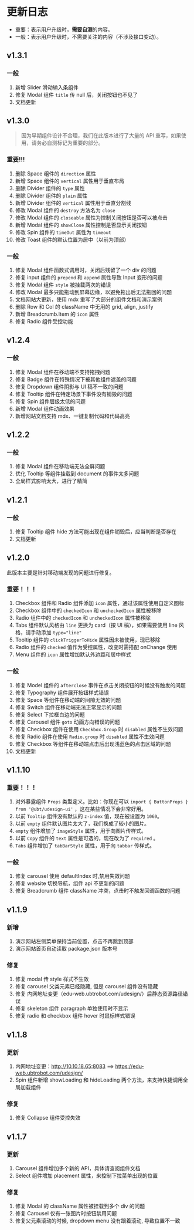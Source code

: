 # 更新日志

- 重要：表示用户升级时，**需要自测**的内容。
- 一般：表示用户升级时，不需要关注的内容（不涉及接口变动）。

## v1.3.1

### 一般

1. 新增 Slider 滑动输入条组件
2. 修复 Modal 组件 `title` 传 null 后，关闭按钮也不见了
3. 文档更新

## v1.3.0

> 因为早期组件设计不合理，我们在此版本进行了大量的 API 重写，如果使用，请务必自测标记为重要的部分。

### 重要!!!

1. 删除 Space 组件的 `direction` 属性
2. 新增 Space 组件的 `vertical` 属性用于垂直布局
3. 删除 Divider 组件的 `type` 属性
4. 删除 Divider 组件的 `plain` 属性
5. 新增 Divider 组件的 `vertical` 属性用于垂直分割线
6. 修改 Modal 组件的 `destroy` 方法名为 `close`
7. 修改 Modal 组件的 `closeable` 属性为控制关闭按钮是否可以被点击
8. 新增 Modal 组件的 `showClose` 属性控制是否显示关闭按钮
9. 修改 Spin 组件的 `timeOut` 属性为 `timeout`
10. 修改 Toast 组件的默认位置为居中（以前为顶部）

### 一般

1. 修复 Modal 组件函数式调用时，关闭后残留了一个 div 的问题
2. 修复 input 组件的 `prepend` 和 `append` 属性导致 Input 变形的问题
3. 修复 Modal 组件 `style` 被挂载两次的错误
4. 修改 Modal 最多只能拖动到屏幕边缘，以避免拖出后无法拖回的问题
5. 文档网站大更新，使用 mdx 重写了大部分的组件文档和演示案例
6. 删除 Row 和 Col 的 className 中无用的 grid, align, justify
7. 新增 Breadcrumb.Item 的 `icon` 属性
8. 修复 Radio 组件受控功能

## v1.2.4

### 一般

1. 修复 Modal 组件在移动端不支持拖拽问题
2. 修复 Badge 组件在特殊情况下被其他组件遮盖的问题
3. 修复 Dropdown 组件阴影与 UI 稿不一致的问题
4. 修复 Tooltip 组件在特定场景下事件没有销毁的问题
5. 修复 Spin 组件层级太低的问题
6. 新增 Modal 组件动画效果
7. 新增网站文档支持 mdx、一键复制代码和代码高亮

## v1.2.2

### 一般

1. 修复 Modal 组件在移动端无法全屏问题
2. 优化 Tooltip 等组件挂载到 document 的事件太多问题
3. 全局样式影响太大，进行了精简

## v1.2.1

### 一般

1. 修复 Tooltip 组件 hide 方法可能出现在组件销毁后，应当判断是否存在
2. 文档更新

## v1.2.0

此版本主要是针对移动端发现的问题进行修复。

### 重要！！！

1. Checkbox 组件和 Radio 组件添加 `icon` 属性，通过该属性使用自定义图标
2. Checkbox 组件中的 `checkedIcon` 和 `uncheckedIcon` 属性被移除
3. Radio 组件中的 `checkedIcon` 和 `uncheckedIcon` 属性被移除
4. Tabs 组件默认风格由 `line` 更换为 card（按 UI 稿），如果需要使用 line 风格，请手动添加 `type="line"`
5. Tooltip 组件的 `clickTriggerToHide` 属性因未被使用，现已移除
6. Radio 组件的 `checked` 值作为受控属性，改变时需搭配 onChange 使用
7. Menu 组件的 `icon` 属性增加默认外边距和居中样式

### 一般

1. 修复 Model 组件的 `afterclose` 事件在点击关闭按钮的时候没有触发的问题
2. 修复 Typography 组件展开按钮样式错误
3. 修复 Space 等组件在移动端的间隙无效的问题
4. 修复 Switch 组件在移动端无法正常显示的问题
5. 修复 Select 下拉框白边的问题
6. 修复 Carousel 组件 `goto` 动画方向错误的问题
7. 修复 Checkbox 组件在使用 `Checkbox.Group` 时 `disabled` 属性不生效问题
8. 修复 Radio 组件在使用 `Radio.group` 时 `disabled` 属性不生效问题
9. 修复 Checkbox 等组件在移动端点击后出现浅蓝色的点击区域的问题
10. 文档更新

## v1.1.10

### 重要！！！

1. 对外暴露组件 `Props` 类型定义。比如：你现在可以 `import { ButtonProps } from '@ubt/udesign-ui'` ，这在某些情况下会非常好用。
2. 以前 `Tooltip` 组件没有默认的 `z-index` 值，现在被设置为 `1060`。
3. 以前 `empty` 组件默认图片太大了，我们换成了较小的图片。
4. `empty` 组件增加了 `imageStyle` 属性，用于向图片传样式。
5. 以前 `Copy` 组件的 `text` 属性是可选的，现在改为了 `required` 。
6. `Tabs` 组件增加了 `tabBarStyle` 属性，用于向 `tabbar` 传样式。

### 一般

1. 修复 carousel 使用 defaultIndex 时,禁用失效问题
2. 修复 website 切换导航，组件 api 不更新的问题
3. 修复 Breadcrumb 组件 className 冲突，点击时不触发回调函数的问题

## v1.1.9

### 新增

1. 演示网站左侧菜单保持当前位置，点击不再跳到顶部
2. 演示网站首页自动读取 package.json 版本号

### 修复

1. 修复 modal 传 style 样式不生效
2. 修复 carousel 父类元素已经隐藏, 但是 carousel 组件没有隐藏
3. 修复 内网地址变更（edu-web.ubtrobot.com/udesign/）后静态资源路径错误
4. 修复 skeleton 组件 paragraph 单独使用时不显示
5. 修复 radio 和 checkbox 组件 hover 时鼠标样式错误

## v1.1.8

### 更新

1. 内网地址变更：http://10.10.18.65:8083 ==> https://edu-web.ubtrobot.com/udesign/
2. Spin 组件新增 showLoading 和 hideLoading 两个方法，来支持快捷调用全局加载组件

### 修复

1. 修复 Collapse 组件受控失效

## v1.1.7

### 更新

1. Carousel 组件增加多个新的 API，具体请查阅组件文档
2. Select 组件增加 placement 属性，来控制下拉菜单出现的位置

### 修复

1. 修复 Modal 的 className 属性被挂载到多个 div 的问题
2. 修复 Carousel 仅有一张图片时按钮禁用问题
3. 修复父元素滚动的时候, dropdown menu 没有跟着滚动, 导致位置不一致
